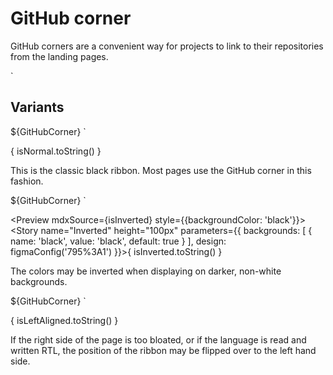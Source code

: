 
<Meta title="Assets/GitHub corner" />

# GitHub corner

GitHub corners are a convenient way for projects to link to their repositories from the landing pages.

  <use href="github_corner.svg#githubcorner"></use>
</svg>`

## Variants

  ${GitHubCorner}
</a>`

<Preview mdxSource={isNormal}>
  <Story name="Normal" height="100px" parameters={{
    design: figmaConfig('795%3A1')
  }}>{
    isNormal.toString()
  }</Story>
</Preview>

This is the classic black ribbon. Most pages use the GitHub corner in this fashion.

  ${GitHubCorner}
</a>`

<Preview mdxSource={isInverted} style={{backgroundColor: 'black'}}>
  <Story name="Inverted" height="100px" parameters={{
    backgrounds: [
      { name: 'black', value: 'black', default: true }
    ],
    design: figmaConfig('795%3A1')
  }}>{
    isInverted.toString()
  }</Story>
</Preview>

The colors may be inverted when displaying on darker, non-white backgrounds.

  ${GitHubCorner}
</a>`

<Preview mdxSource={isLeftAligned}>
  <Story name="Left aligned" height="100px" parameters={{
    design: figmaConfig('795%3A1')
  }}>{
    isLeftAligned.toString()
  }</Story>
</Preview>

If the right side of the page is too bloated, or if the language is read and written RTL, the position of the ribbon may
be flipped over to the left hand side.